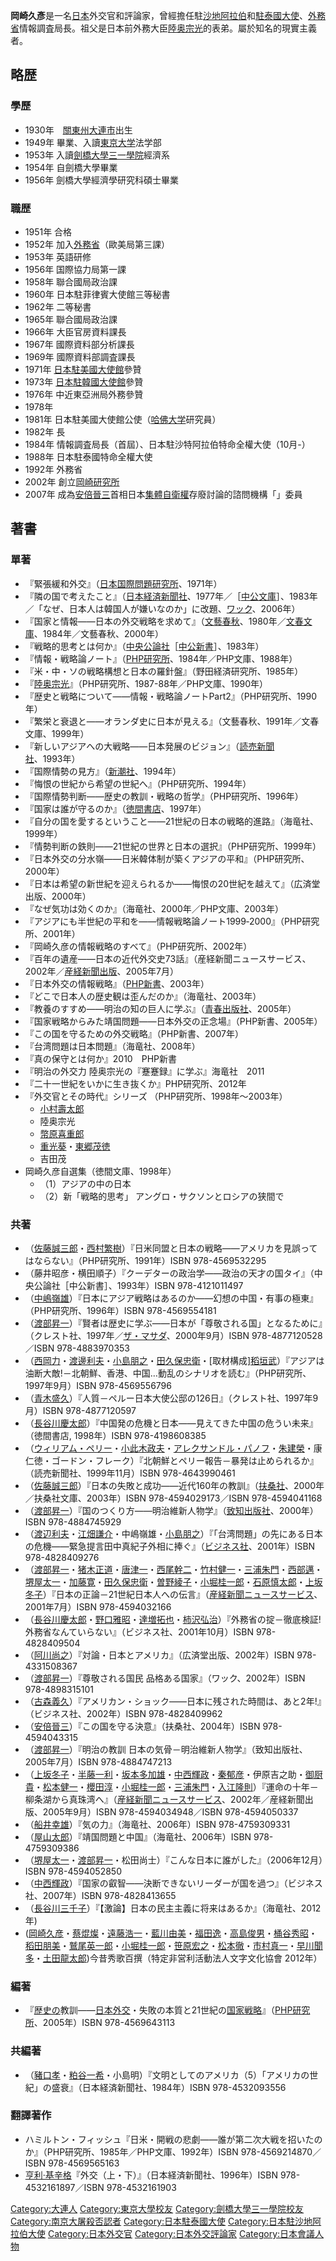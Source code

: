 {{rough translation}}
{{unreferenced|time=2016-10-09T07:47:31+00:00}}
{{Infobox ambassador
| name  = 岡崎 久彥
| original_name = 
| native_name_lang = 
| image = Okazaki.jpg
| imagesize = 
| caption=
| order = 15
| ambassador_from = 日本
| country = 泰國
| term_start = 1988年
| term_end = 1992年
|1blankname    = {{nowrap|[[外務大臣_(日本)|外務大臣]]}}
|1namedata     = [[宇野宗佑|宇野宗佑]]<br>[[三塚博|三塚博]]<br>[[中山太郎|中山太郎]]<br>[[渡邊美智雄|渡邊美智雄]]
| predecessor = {{link-ja|木内昭胤|木内昭胤}}
| successor = {{link-ja|藤井宏昭|藤井宏昭}}
| order2 = 11
| ambassador_from2 = 日本
| country2 = 沙烏地阿拉伯
| term_start2 = 1984年10月
| term_end2 = 1988年
|1blankname2    = {{nowrap|[[外務大臣_(日本)|外務大臣]]}}
|1namedata2     = [[安倍晋太郎|安倍晋太郎]]<br>[[倉成正|倉成正]]<br>[[宇野宗佑|宇野宗佑]]
| predecessor2 = {{link-ja|武藤利昭|武藤利昭}}
| successor2 = {{link-ja|渡邊幸治|渡辺幸治}}
|birth_date = {{birth date|1930|4|8}}
|birth_place = {{EOJ}}[[關東州|關東州]][[大連市|大連市]]<br>（現{{PRC}}[[遼寧省|遼寧省]][[大連市|大連市]]）
|death_date = {{death date and age|2014|10|26|1930|4|8}}
|death_place = {{JPN}}[[東京都|東京都]]
|alma_mater = [[東京大学|東京大学]]法学部肄業
|profession = 
|occupation=[[評論家|評論家]]
|awards=叙[[從三位|從三位]]
|religion=
|spouse = 
|parents=岡崎端夫（父）
|relatives= {{link-ja|岡崎邦輔|岡崎邦輔}}（祖父）<br>[[陸奥宗光|陸奥宗光]]（表伯祖父）
|children= 
|party = 
|website=
}}
'''岡崎久彥'''{{BD|1930年|4月8日|2014年|10月26日|catIdx=Okazaki}}是一名[[日本|日本]]外交官和評論家，曾經擔任駐[[沙地阿拉伯|沙地阿拉伯]]和[[日本駐泰國大使館|駐泰國大使]]、[[日本外務省|外務省]]情報調査局長。祖父{{tsl|ja|岡崎邦輔}}是日本前外務大臣[[陸奥宗光|陸奥宗光]]的表弟。屬於知名的現實主義者。

== 略歴 ==
=== 學歷 ===
* 1930年　[[關東州|關東州]][[大連市|大連市]]出生
* 1949年 {{tsl|ja|府立高等学校 (旧制)|舊制府立高等學校|府立高等学校}}畢業、入讀[[東京大学|東京大学]]法学部
* 1953年 入讀[[劍橋大學三一學院|劍橋大學三一學院]]經濟系
* 1954年 自劍橋大學畢業
* 1956年 劍橋大學經濟學研究科碩士畢業

=== 職歴 ===
* 1951年 {{tsl|ja|外務公務員I種試験|外務公務員I種試驗}}合格
* 1952年 加入[[日本外務省|外務省]]（歐美局第三課）
* 1953年 英語研修
* 1956年 国際協力局第一課
* 1958年 聯合國局政治課
* 1960年 日本駐菲律賓大使館三等秘書
* 1962年 {{tsl|ja|在フランス日本国大使館|日本駐法國大使館}}二等秘書
* 1965年 聯合國局政治課
* 1966年 大臣官房{{tsl|ja|国際情報統括官組織|國際情報統括官組織|国際資料部}}資料課長
* 1967年 國際資料部分析課長
* 1969年 國際資料部調査課長
* 1971年 [[日本駐美國大使館|日本駐美國大使館]]參贊
* 1973年 [[日本駐韓國大使館|日本駐韓國大使館]]參贊
* 1976年 中近東亞洲局外務參贊
* 1978年 {{Link-ja|防衛參贊|防衛参事官|防衛廳國際關係參贊}}
* 1981年 日本駐美國大使館公使（[[哈佛大学|哈佛大学]]研究員）
* 1982年 {{tsl|ja|国際情報統括官組織|國際情報統括官組織|調査企画部}}長
* 1984年 情報調査局長（首屆）、日本駐沙特阿拉伯特命全權大使（10月-）
* 1988年 日本駐泰國特命全權大使
* 1992年 外務省{{tsl|ja|退官}}
* 2002年 創立[[岡崎研究所|岡崎研究所]]
* 2007年 成為[[安倍晉三|安倍晉三]]首相日本[[集體自衛權|集體自衛權]]存廢討論的諮問機構「{{tsl|ja|安全保障の法的基盤の再構築に関する懇談会|安全保障法律基礎再構築相關事宜懇談會}}」委員

== 著書 ==
=== 單著 ===
* 『緊張緩和外交』（[[日本国際問題研究所|日本国際問題研究所]]、1971年）
* 『隣の国で考えたこと』（[[日本経済新聞社|日本経済新聞社]]、1977年／［[[中公文庫|中公文庫]]］、1983年／「なぜ、日本人は韓国人が嫌いなのか」に改題、[[ワック・マガジンズ|ワック]]、2006年）
* 『国家と情報――日本の外交戦略を求めて』（[[文藝春秋|文藝春秋]]、1980年／[[文春文庫|文春文庫]]、1984年／文藝春秋、2000年）
* 『戦略的思考とは何か』（[[中央公論社|中央公論社]]［[[中公新書|中公新書]]］、1983年）
* 『情報・戦略論ノート』（[[PHP研究所|PHP研究所]]、1984年／PHP文庫、1988年）
* 『米・中・ソの戦略構想と日本の羅針盤』（野田経済研究所、1985年）
* 『[[陸奥宗光|陸奥宗光]]』（PHP研究所、1987-88年／PHP文庫、1990年）
* 『歴史と戦略について――情報・戦略論ノートPart2』（PHP研究所、1990年）
* 『繁栄と衰退と――オランダ史に日本が見える』（文藝春秋、1991年／文春文庫、1999年）
* 『新しいアジアへの大戦略――日本発展のビジョン』（[[読売新聞社|読売新聞社]]、1993年）
* 『国際情勢の見方』（[[新潮社|新潮社]]、1994年）
* 『悔恨の世紀から希望の世紀へ』（PHP研究所、1994年）
* 『国際情勢判断――歴史の教訓・戦略の哲学』（PHP研究所、1996年）
* 『国家は誰が守るのか』（[[徳間書店|徳間書店]]、1997年）
* 『自分の国を愛するということ――21世紀の日本の戦略的進路』（海竜社、1999年）
* 『情勢判断の鉄則――21世紀の世界と日本の選択』（PHP研究所、1999年）
* 『日本外交の分水嶺――日米韓体制が築くアジアの平和』（PHP研究所、2000年）
* 『日本は希望の新世紀を迎えられるか――悔恨の20世紀を越えて』（広済堂出版、2000年）
* 『なぜ気功は効くのか』（海竜社、2000年／PHP文庫、2003年）
* 『アジアにも半世紀の平和を――情報戦略論ノート1999‐2000』（PHP研究所、2001年）
* 『岡崎久彦の情報戦略のすべて』（PHP研究所、2002年）
* 『百年の遺産――日本の近代外交史73話』（産経新聞ニュースサービス、2002年／[[産経新聞出版|産経新聞出版]]、2005年7月）
* 『日本外交の情報戦略』（[[PHP新書|PHP新書]]、2003年）
* 『どこで日本人の歴史観は歪んだのか』（海竜社、2003年）
* 『教養のすすめ――明治の知の巨人に学ぶ』（[[青春出版社|青春出版社]]、2005年）
* 『国家戦略からみた靖国問題――日本外交の正念場』（PHP新書、2005年）
* 『この国を守るための外交戦略』（PHP新書、2007年）
* 『台湾問題は日本問題』（海竜社、2008年）
* 『真の保守とは何か』2010　PHP新書 
* 『明治の外交力 陸奥宗光の『蹇蹇録』に学ぶ』海竜社　2011
* 『二十一世紀をいかに生き抜くか』PHP研究所、2012年
* 『外交官とその時代』シリーズ （PHP研究所、1998年～2003年）
** [[小村壽太郎|小村壽太郎]]
** 陸奥宗光
** [[幣原喜重郎|幣原喜重郎]]
** [[重光葵|重光葵]]・[[東郷茂徳|東郷茂徳]]
** 吉田茂
* 岡崎久彦自選集（徳間文庫、1998年）
**（1）アジアの中の日本
**（2）新「戦略的思考」 アングロ・サクソンとロシアの狭間で

=== 共著 ===
* （[[佐藤誠三郎|佐藤誠三郎]]・[[西村繁樹|西村繁樹]]）『日米同盟と日本の戦略――アメリカを見誤ってはならない』（PHP研究所、1991年）ISBN 978-4569532295
* （藤井昭彦・横田順子）『クーデターの政治学――政治の天才の国タイ』（中央公論社［中公新書］、1993年）ISBN 978-4121011497
* （[[中嶋嶺雄|中嶋嶺雄]]）『日本にアジア戦略はあるのか――幻想の中国・有事の極東』（PHP研究所、1996年）ISBN 978-4569554181
* （[[渡部昇一|渡部昇一]]）『賢者は歴史に学ぶ――日本が「尊敬される国」となるために』（クレスト社、1997年／[[ザ・マサダ|ザ・マサダ]]、2000年9月）ISBN 978-4877120528／ISBN 978-4883970353
* （[[西岡力|西岡力]]・[[渡邊利夫|渡邊利夫]]・[[小島朋之|小島朋之]]・[[田久保忠衛|田久保忠衛]]・[取材構成][[稻垣武|稻垣武]]）『アジアは油断大敵!－北朝鮮、香港、中国…動乱のシナリオを読む』（PHP研究所、1997年9月）ISBN 978-4569556796
* （[[青木盛久|青木盛久]]）『人質－ペルー日本大使公邸の126日』（クレスト社、1997年9月）ISBN 978-4877120597
* （[[長谷川慶太郎|長谷川慶太郎]]）『中国発の危機と日本――見えてきた中国の危うい未来』（徳間書店, 1998年）ISBN 978-4198608385
* （[[ウィリアム・J・ペリー|ウィリアム・ペリー]]・[[小此木政夫|小此木政夫]]・[[アレクサンドル・パノフ|アレクサンドル・パノフ]]・[[朱建榮|朱建榮]]・康仁徳・ゴードン・フレーク）『北朝鮮とペリー報告－暴発は止められるか』（読売新聞社、1999年11月）ISBN 978-4643990461
* （[[佐藤誠三郎|佐藤誠三郎]]）『日本の失敗と成功――近代160年の教訓』（[[扶桑社|扶桑社]]、2000年／扶桑社文庫、2003年）ISBN 978-4594029173／ISBN 978-4594041168
* （[[渡部昇一|渡部昇一]]）『国のつくり方――明治維新人物学』（[[致知出版社|致知出版社]]、2000年）ISBN 978-4884745929
* （[[渡辺利夫|渡辺利夫]]・[[江畑謙介|江畑謙介]]・中嶋嶺雄・[[小島朋之|小島朋之]]）『「台湾問題」の先にある日本の危機――緊急提言田中真紀子外相に捧ぐ』（[[ビジネス社|ビジネス社]]、2001年）ISBN 978-4828409276
*（[[渡部昇一|渡部昇一]]・[[猪木正道|猪木正道]]・[[唐津一|唐津一]]・[[西尾幹二|西尾幹二]]・[[竹村健一|竹村健一]]・[[三浦朱門|三浦朱門]]・[[西部邁|西部邁]]・[[堺屋太一|堺屋太一]]・[[加藤寛_(経済学者)|加藤寛]]・[[田久保忠衛|田久保忠衛]]・[[曽野綾子|曽野綾子]]・[[小堀桂一郎|小堀桂一郎]]・[[石原慎太郎|石原慎太郎]]・[[上坂冬子|上坂冬子]]）『日本の正論－21世紀日本人への伝言』（[[産経新聞社|産経新聞ニュースサービス]]、2001年7月）ISBN 978-4594032166
* （[[長谷川慶太郎|長谷川慶太郎]]・[[野口雅昭|野口雅昭]]・[[達増拓也|達増拓也]]・[[柿沢弘治|柿沢弘治]]）『外務省の掟－徹底検証!外務省なんていらない』（ビジネス社、2001年10月）ISBN 978-4828409504
* （[[阿川尚之|阿川尚之]]）『対論・日本とアメリカ』（広済堂出版、2002年）ISBN 978-4331508367
* （[[渡部昇一|渡部昇一]]）『尊敬される国民 品格ある国家』（ワック、2002年）ISBN 978-4898315101
* （[[古森義久|古森義久]]）『アメリカン・ショック――日本に残された時間は、あと2年!』（ビジネス社、2002年）ISBN 978-4828409962
* （[[安倍晉三|安倍晉三]]）『この国を守る決意』（扶桑社、2004年）ISBN 978-4594043315
* （[[渡部昇一|渡部昇一]]）『明治の教訓 日本の気骨－明治維新人物学』（致知出版社、2005年7月）ISBN 978-4884747213
* （[[上坂冬子|上坂冬子]]・[[半藤一利|半藤一利]]・[[坂本多加雄|坂本多加雄]]・[[中西輝政|中西輝政]]・[[秦郁彦|秦郁彦]]・伊原吉之助・[[御厨貴|御厨貴]]・[[松本健一|松本健一]]・[[櫻田淳|櫻田淳]]・[[小堀桂一郎|小堀桂一郎]]・[[三浦朱門|三浦朱門]]・[[入江隆則|入江隆則]]）『運命の十年－柳条湖から真珠湾へ』（[[産経新聞社|産経新聞ニュースサービス]]、2002年／産経新聞出版、2005年9月）ISBN 978-4594034948／ISBN 978-4594050337
* （[[船井幸雄|船井幸雄]]）『気の力』（海竜社、2006年）ISBN 978-4759309331
* （[[屋山太郎|屋山太郎]]）『靖国問題と中国』（海竜社、2006年）ISBN 978-4759309386
* （[[堺屋太一|堺屋太一]]・[[渡部昇一|渡部昇一]]・松田尚士）『こんな日本に誰がした』（2006年12月）ISBN 978-4594052850
* （[[中西輝政|中西輝政]]）『国家の叡智――決断できないリーダーが国を過つ』（ビジネス社、2007年）ISBN 978-4828413655
* （[[長谷川三千子|長谷川三千子]]）『【激論】日本の民主主義に将来はあるか』（海竜社、2012年)
*  ([[岡崎久彦|岡崎久彦]]・[[蔡焜燦|蔡焜燦]]・[[遠藤浩一|遠藤浩一]]・[[藍川由美|藍川由美]]・[[福田逸|福田逸]]・[[高島俊男|高島俊男]]・[[桶谷秀昭|桶谷秀昭]]・[[稻田朋美|稻田朋美]]・[[鷲尾英一郎|鷲尾英一郎]]・[[小堀桂一郎|小堀桂一郎]]・[[笹原宏之|笹原宏之]]・[[松本徹|松本徹]]・[[市村真一|市村真一]]・[[早川聞多|早川聞多]]・[[土田龍太郎|土田龍太郎]])今昔秀歌百撰（特定非営利活動法人文字文化協會 2012年）

=== 編著 ===
* 『[[歴史|歴史]]の教訓――[[日本|日本]][[外交|外交]]・失敗の本質と21世紀の[[国家戦略|国家戦略]]』（[[PHP研究所|PHP研究所]]、2005年）ISBN 978-4569643113

=== 共編著 ===
* （[[豬口孝|豬口孝]]・[[粕谷一希|粕谷一希]]・小島明）『文明としてのアメリカ（5）「アメリカの世紀」の盛衰』（日本経済新聞社、1984年）ISBN 978-4532093556

=== 翻譯著作 ===
* ハミルトン・フィッシュ『日米・開戦の悲劇――誰が第二次大戦を招いたのか』（PHP研究所、1985年／PHP文庫、1992年）ISBN 978-4569214870／ISBN 978-4569565163
* [[亨利·基辛格|亨利·基辛格]]『外交（上・下）』（日本経済新聞社、1996年）ISBN 978-4532161897／ISBN 978-4532161903

{{DEFAULTSORT:Okazaki Hisahiko}}
[[Category:大連人|Category:大連人]]
[[Category:東京大學校友|Category:東京大學校友]]
[[Category:劍橋大學三一學院校友|Category:劍橋大學三一學院校友]]
[[Category:南京大屠殺否認者|Category:南京大屠殺否認者]]
[[Category:日本駐泰國大使|Category:日本駐泰國大使]]
[[Category:日本駐沙地阿拉伯大使|Category:日本駐沙地阿拉伯大使]]
[[Category:日本外交官|Category:日本外交官]]
[[Category:日本外交評論家|Category:日本外交評論家]]
[[Category:日本會議人物|Category:日本會議人物]]